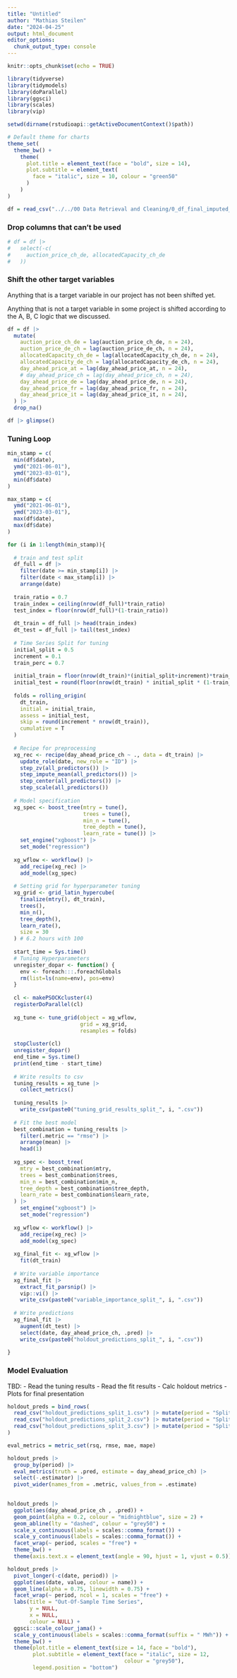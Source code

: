 ---
title: "Untitled"
author: "Mathias Steilen"
date: "2024-04-25"
output: html_document
editor_options: 
  chunk_output_type: console
---

```{r setup, include=FALSE}
knitr::opts_chunk$set(echo = TRUE)

library(tidyverse)
library(tidymodels)
library(doParallel)
library(ggsci)
library(scales)
library(vip)

setwd(dirname(rstudioapi::getActiveDocumentContext()$path))

# Default theme for charts
theme_set(
  theme_bw() +
    theme(  
      plot.title = element_text(face = "bold", size = 14),
      plot.subtitle = element_text(
        face = "italic", size = 10, colour = "green50"
      )
    )
)
```

```{r}
df = read_csv("../../00 Data Retrieval and Cleaning/0_df_final_imputed_shifting_a.csv")
```

### Drop columns that can't be used

```{r}
# df = df |> 
#   select(-c(
#     auction_price_ch_de, allocatedCapacity_ch_de
#   ))
```


### Shift the other target variables

Anything that is a target variable in our project has not been shifted yet.

Anything that is not a target variable in some project is shifted according to the A, B, C logic that we discussed.

```{r}
df = df |> 
  mutate(
    auction_price_ch_de = lag(auction_price_ch_de, n = 24),
    auction_price_de_ch = lag(auction_price_de_ch, n = 24),
    allocatedCapacity_ch_de = lag(allocatedCapacity_ch_de, n = 24),
    allocatedCapacity_de_ch = lag(allocatedCapacity_de_ch, n = 24),
    day_ahead_price_at = lag(day_ahead_price_at, n = 24),
    # day_ahead_price_ch = lag(day_ahead_price_ch, n = 24),
    day_ahead_price_de = lag(day_ahead_price_de, n = 24),
    day_ahead_price_fr = lag(day_ahead_price_fr, n = 24),
    day_ahead_price_it = lag(day_ahead_price_it, n = 24),
  ) |> 
  drop_na()

df |> glimpse()
```

### Tuning Loop

```{r}
min_stamp = c(
  min(df$date), 
  ymd("2021-06-01"), 
  ymd("2023-03-01"),
  min(df$date)
)

max_stamp = c(
  ymd("2021-06-01"),
  ymd("2023-03-01"),
  max(df$date),
  max(df$date)
)
```

```{r}
for (i in 1:length(min_stamp)){
  
  # train and test split
  df_full = df |> 
    filter(date >= min_stamp[i]) |> 
    filter(date < max_stamp[i]) |> 
    arrange(date)
  
  train_ratio = 0.7
  train_index = ceiling(nrow(df_full)*train_ratio)
  test_index = floor(nrow(df_full)*(1-train_ratio))
  
  dt_train = df_full |> head(train_index)
  dt_test = df_full |> tail(test_index)
  
  # Time Series Split for tuning
  initial_split = 0.5
  increment = 0.1
  train_perc = 0.7
  
  initial_train = floor(nrow(dt_train)*(initial_split+increment)*train_perc)
  initial_test = round(floor(nrow(dt_train) * initial_split * (1-train_perc)))
  
  folds = rolling_origin(
    dt_train, 
    initial = initial_train, 
    assess = initial_test,
    skip = round(increment * nrow(dt_train)),
    cumulative = T
  )
  
  # Recipe for preprocessing
  xg_rec <- recipe(day_ahead_price_ch ~ ., data = dt_train) |>
    update_role(date, new_role = "ID") |>
    step_zv(all_predictors()) |> 
    step_impute_mean(all_predictors()) |> 
    step_center(all_predictors()) |> 
    step_scale(all_predictors())
  
  # Model specification
  xg_spec <- boost_tree(mtry = tune(),
                        trees = tune(),
                        min_n = tune(),
                        tree_depth = tune(),
                        learn_rate = tune()) |>
    set_engine("xgboost") |>
    set_mode("regression")
  
  xg_wflow <- workflow() |> 
    add_recipe(xg_rec) |> 
    add_model(xg_spec)
  
  # Setting grid for hyperparameter tuning
  xg_grid <- grid_latin_hypercube(
    finalize(mtry(), dt_train),
    trees(),
    min_n(),
    tree_depth(),
    learn_rate(),
    size = 30
  ) # 6.2 hours with 100
  
  start_time = Sys.time()
  # Tuning Hyperparameters
  unregister_dopar <- function() {
    env <- foreach:::.foreachGlobals
    rm(list=ls(name=env), pos=env)
  }
  
  cl <- makePSOCKcluster(4)
  registerDoParallel(cl)
  
  xg_tune <- tune_grid(object = xg_wflow,
                       grid = xg_grid,
                       resamples = folds)
  
  stopCluster(cl)
  unregister_dopar()
  end_time = Sys.time()
  print(end_time - start_time)
  
  # Write results to csv
  tuning_results = xg_tune |> 
    collect_metrics()
  
  tuning_results |> 
    write_csv(paste0("tuning_grid_results_split_", i, ".csv"))
  
  # Fit the best model
  best_combination = tuning_results |> 
    filter(.metric == "rmse") |> 
    arrange(mean) |> 
    head(1)
  
  xg_spec <- boost_tree(
    mtry = best_combination$mtry,
    trees = best_combination$trees,
    min_n = best_combination$min_n,
    tree_depth = best_combination$tree_depth,
    learn_rate = best_combination$learn_rate,
  ) |>
    set_engine("xgboost") |>
    set_mode("regression")
  
  xg_wflow <- workflow() |> 
    add_recipe(xg_rec) |> 
    add_model(xg_spec)
  
  xg_final_fit <- xg_wflow |> 
    fit(dt_train)
  
  # Write variable importance
  xg_final_fit |>
    extract_fit_parsnip() |>
    vip::vi() |> 
    write_csv(paste0("variable_importance_split_", i, ".csv"))
  
  # Write predictions
  xg_final_fit |> 
    augment(dt_test) |> 
    select(date, day_ahead_price_ch, .pred) |> 
    write_csv(paste0("holdout_predictions_split_", i, ".csv"))
  
}
```

### Model Evaluation

TBD: 
- Read the tuning results
- Read the fit results
- Calc holdout metrics
- Plots for final presentation

```{r}
holdout_preds = bind_rows(
  read_csv("holdout_predictions_split_1.csv") |> mutate(period = "Split 1"),
  read_csv("holdout_predictions_split_2.csv") |> mutate(period = "Split 2"),
  read_csv("holdout_predictions_split_3.csv") |> mutate(period = "Split 3"),
)

eval_metrics = metric_set(rsq, rmse, mae, mape)

holdout_preds |> 
  group_by(period) |> 
  eval_metrics(truth = .pred, estimate = day_ahead_price_ch) |> 
  select(-.estimator) |> 
  pivot_wider(names_from = .metric, values_from = .estimate)
  

holdout_preds |> 
  ggplot(aes(day_ahead_price_ch , .pred)) +
  geom_point(alpha = 0.2, colour = "midnightblue", size = 2) +
  geom_abline(lty = "dashed", colour = "grey50") +
  scale_x_continuous(labels = scales::comma_format()) +
  scale_y_continuous(labels = scales::comma_format()) +
  facet_wrap(~ period, scales = "free") +
  theme_bw() +
  theme(axis.text.x = element_text(angle = 90, hjust = 1, vjust = 0.5))

holdout_preds |> 
  pivot_longer(-c(date, period)) |> 
  ggplot(aes(date, value, colour = name)) +
  geom_line(alpha = 0.75, linewidth = 0.75) +
  facet_wrap(~ period, ncol = 1, scales = "free") +
  labs(title = "Out-Of-Sample Time Series",
       y = NULL,
       x = NULL,
       colour = NULL) +
  ggsci::scale_colour_jama() +
  scale_y_continuous(labels = scales::comma_format(suffix = " MWh")) +
  theme_bw() +
  theme(plot.title = element_text(size = 14, face = "bold"),
        plot.subtitle = element_text(face = "italic", size = 12,
                                     colour = "grey50"),
        legend.position = "bottom")
```
